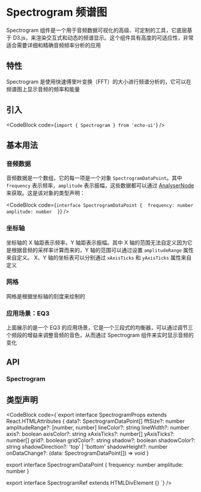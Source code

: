 
# Spectrogram 频谱图

Spectrogram 组件是一个用于音频数据可视化的高级、可定制的工具，它底层基于 D3.js，来渲染交互式和动态的频谱显示。这个组件具有高度的可适应性，非常适合需要详细和精确音频频率分析的应用

## 特性

Spectrogram 是使用快速傅里叶变换（FFT）的大小进行频谱分析的，它可以在频谱图上显示音频的频率和能量

## 引入

<CodeBlock code={`import { Spectrogram } from 'echo-ui'`} />

## 基本用法

<Default />

### 音频数据

音频数据是一个数组，它的每一项是一个对象 `SpectrogramDataPoint`。其中 `frequency` 表示频率，`amplitude` 表示振幅，这些数据都可以通过 [AnalyserNode](https://developer.mozilla.org/en-US/docs/Web/API/AnalyserNode/) 来获取。这是该对象的类型声明：

<CodeBlock
  code={`interface SpectrogramDataPoint { 
  frequency: number 
  amplitude: number 
}`}
/>

### 坐标轴

<Axis />

坐标轴的 X 轴距表示频率，Y 轴距表示振幅。其中 X 轴的范围无法自定义因为它是根据音频的采样率计算而来的，Y 轴的范围可以通过设置 `amplitudeRange` 属性来自定义。 X、Y 轴的坐标表可以分别通过 `xAxisTicks` 和 `yAxisTicks` 属性来自定义

### 网格

<Grid />

网格是根据坐标轴的刻度来绘制的

### 应用场景：EQ3

<EQ3 />

上面展示的是一个 EQ3 的应用场景，它是一个三段式的均衡器，可以通过调节三个频段的增益来调整音频的音色，从而通过 Spectrogram 组件来实时显示音频的变化

## API

### Spectrogram

<SpectrogramtAPITable />

## 类型声明

<CodeBlock
  code={`export interface SpectrogramProps extends React.HTMLAttributes<HTMLDivElement> {
  data?: SpectrogramDataPoint[]
  fftSize?: number
  amplitudeRange?: [number, number]
  lineColor?: string
  lineWidth?: number
  axis?: boolean
  axisColor?: string
  xAxisTicks?: number[]
  yAxisTicks?: number[]
  grid?: boolean
  gridColor?: string
  shadow?: boolean
  shadowColor?: string
  shadowDirection?: 'top' | 'bottom'
  shadowHeight?: number
  onDataChange?: (data: SpectrogramDataPoint[]) => void
}

export interface SpectrogramDataPoint {
  frequency: number
  amplitude: number
}

export interface SpectrogramRef extends HTMLDivElement {}
`} />
